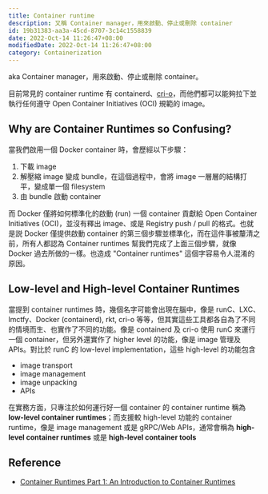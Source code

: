 ```yaml
---
title: Container runtime
description: 又稱 Container manager，用來啟動、停止或刪除 container
id: 19b31383-aa3a-45cd-8707-3c14c1558839
date: 2022-Oct-14 11:26:47+08:00
modifiedDate: 2022-Oct-14 11:26:47+08:00
category: Containerization
---
```


aka Container manager，用來啟動、停止或刪除 container。

目前常見的 container runtime 有 containerd、[cri-o](https://github.com/cri-o/cri-o)，而他們都可以能夠拉下並執行任何遵守 Open Container Initiatives (OCI) 規範的 image。

## Why are Container Runtimes so Confusing?

當我們啟用一個 Docker container 時，會歷經以下步驟：

1. 下載 image
2. 解壓縮 image 變成 bundle，在這個過程中，會將 image 一層層的結構打平，變成單一個 filesystem
3. 由 bundle 啟動 container

而 Docker 僅將如何標準化的啟動 (run) 一個 container 貢獻給 Open Container Initiatives (OCI)，並沒有釋出 image、或是 Registry push / pull 的格式。也就是説 Docker 僅提供啟動 container 的第三個步驟並標準化，而在這件事被釐清之前，所有人都認為 Container runtimes 幫我們完成了上面三個步驟，就像 Docker 過去所做的一樣。也造成 "Container runtimes" 這個字容易令人混淆的原因。

## Low-level and High-level Container Runtimes

當提到 container runtimes 時，幾個名字可能會出現在腦中，像是 runC、LXC、lmctfy、Docker (containerd), rkt, cri-o 等等，但其實這些工具都各自為了不同的情境而生、也實作了不同的功能。像是 containerd 及 cri-o 使用 runC 來運行一個 container，但另外還實作了 higher level 的功能，像是 image 管理及 APIs。對比於 runC 的 low-level implementation，這些 high-level 的功能包含

- image transport
- image management
- image unpacking
- APIs

在實務方面，只專注於如何運行好一個 container 的 container runtime 稱為 **low-level container runtimes**；而支援較 high-level 功能的 container runtime，像是 image management 或是 gRPC/Web APIs，通常會稱為 **high-level container runtimes** 或是 **high-level container tools**

## Reference

- [Container Runtimes Part 1: An Introduction to Container Runtimes](https://www.ianlewis.org/en/container-runtimes-part-1-introduction-container-r)